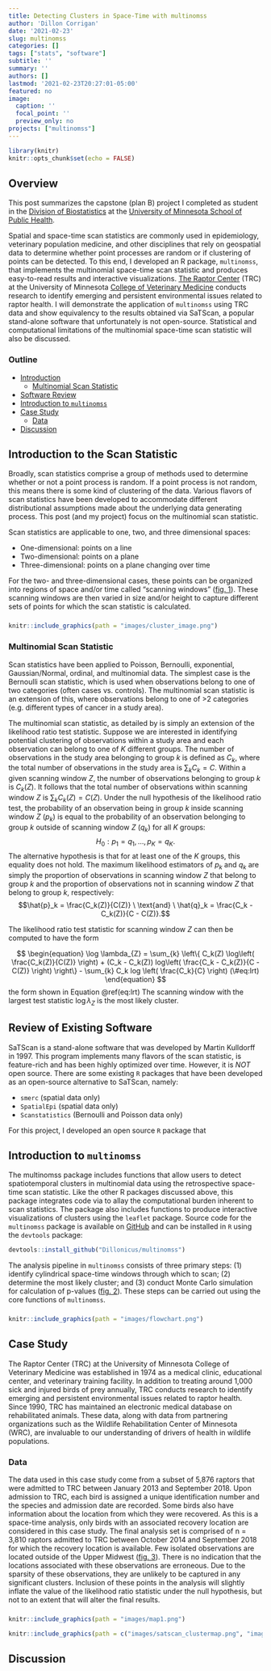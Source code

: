 ```yaml
---
title: Detecting Clusters in Space-Time with multinomss
author: 'Dillon Corrigan'
date: '2021-02-23'
slug: multinomss
categories: []
tags: ["stats", "software"]
subtitle: ''
summary: ''
authors: []
lastmod: '2021-02-23T20:27:01-05:00'
featured: no
image:
  caption: ''
  focal_point: ''
  preview_only: no
projects: ["multinomss"]
---
```


```r
library(knitr)
knitr::opts_chunk$set(echo = FALSE)
```

## Overview

This post summarizes the capstone (plan B) project I completed as student in the [Division of Biostatistics](https://www.sph.umn.edu/academics/divisions/biostatistics/) at the [University of Minnesota School of Public Health](https://www.sph.umn.edu/).

Spatial and space-time scan statistics are commonly used in epidemiology, veterinary population medicine, and other disciplines that rely on geospatial data to determine whether point processes are random or if clustering of points can be detected. To this end, I developed an R package, `multinomss`, that implements the multinomial space-time scan statistic and produces easy-to-read results and interactive visualizations. [The Raptor Center](http://raptor.umn.edu) (TRC) at the University of Minnesota [College of Veterinary Medicine](http://vetmed.umn.edu) conducts research to identify emerging and persistent environmental issues related to raptor health. I will demonstrate the application of `multinomss` using TRC data and show equivalency to the results obtained via SaTScan, a popular stand-alone software that unfortunately is not open-source. Statistical and computational limitations of the multinomial space-time scan statistic will also be discussed.

### Outline
 - [Introduction](#introduction)
   * [Multinomial Scan Statistic](#multinomial)
 - [Software Review](#software)
 - [Introduction to `multinomss`](#multinomss)
 - [Case Study](#trc)
   * [Data](#data)
 - [Discussion](#discussion)
 
## Introduction to the Scan Statistic {#introduction}

Broadly, scan statistics comprise a group of methods used to determine whether or not a point process is random. If a point process is not random, this means there is some kind of clustering of the data. Various flavors of scan statistics have been developed to accommodate different distributional assumptions made about the underlying data generating process. This post (and my project) focus on the multinomial scan statistic. 

Scan statistics are applicable to one, two, and three dimensional spaces: 

- One-dimensional: points on a line
- Two-dimensional: points on a plane
- Three-dimensional: points on a plane changing over time  

For the two- and three-dimensional cases, these points can be organized into regions of space and/or time called "scanning windows" ([fig. 1](#fig1)). These scanning windows are then varied in size and/or height to capture different sets of points for which the scan statistic is calculated.

### {#fig1}
```r
knitr::include_graphics(path = "images/cluster_image.png")
```

### Multinomial Scan Statistic {#multinomial}

Scan statistics have been applied to Poisson, Bernoulli, exponential, Gaussian/Normal, ordinal, and multinomial data. The simplest case is the Bernoulli scan statistic, which is used when observations belong to one of two categories (often cases vs. controls). The multinomial scan statistic is an extension of this, where observations belong to one of >2 categories (e.g. different types of cancer in a study area). 

The multinomial scan statistic, as detailed by \textcite{jung2010} is simply an extension of the likelihood ratio test statistic. Suppose we are interested in identifying potential clustering of observations within a study area and each observation can belong to one of $K$ different groups. The number of observations in the study area belonging to group $k$ is defined as $C_k$, where the total number of observations in the study area is $\sum_{k}{C_k} = C$. Within a given scanning window $Z$, the number of observations belonging to group $k$ is $C_k(Z)$. It follows that the total number of observations within scanning window $Z$ is $\sum_k{C_k(Z)} = C(Z)$. Under the null hypothesis of the likelihood ratio test, the probability of an observation being in group $k$ inside scanning window $Z$ ($p_k$) is equal to the probability of an observation belonging to group $k$ outside of scanning window $Z$ ($q_k$) for all $K$ groups:
$$H_0: p_1 = q_1, \dots , p_K = q_K. $$
The alternative hypothesis is that for at least one of the $K$ groups, this equality does not hold. The maximum likelihood estimators of $p_k$ and $q_k$ are simply the proportion of observations in scanning window $Z$ that belong to group $k$ and the proportion of observations not in scanning window $Z$ that belong to group $k$, respectively:
$$\hat{p}_k = \frac{C_k(Z)}{C(Z)} \ \text{and} \ \hat{q}_k = \frac{C_k - C_k(Z)}{C - C(Z)}.$$

The likelihood ratio test statistic for scanning window $Z$ can then be computed to have the form

$$
\begin{equation}
\log \lambda_{Z} = \sum_{k} \left\{ C_k(Z) \log\left( \frac{C_k(Z)}{C(Z)} \right) + (C_k - C_k(Z)) log\left( \frac{C_k - C_k(Z)}{C - C(Z)} \right) \right\} - \sum_{k} C_k log \left( \frac{C_k}{C} \right)
(\#eq:lrt)
\end{equation}
$$
the form shown in Equation \@ref(eq:lrt)
The scanning window with the largest test statistic $\log \lambda_{Z}$ is the most likely cluster.



## Review of Existing Software {#software}

SaTScan is a stand-alone software that was developed by Martin Kulldorff in 1997. This program implements many flavors of the scan statistic, is feature-rich and has been highly optimized over time. However, it is *NOT* open source. There are some existing `R` packages that have been developed as an open-source alternative to SaTScan, namely:  

- `smerc` (spatial data only)  
- `SpatialEpi` (spatial data only)  
- `Scanstatistics` (Bernoulli and Poisson data only)  

For this project, I developed an open source `R` package that 

## Introduction to `multinomss` {#multinomss}

The multinomss package includes functions that allow users to detect spatiotemporal clusters in multinomial data using the retrospective space-time scan statistic. Like the other R packages discussed above, this package integrates \proglang{C++} code via \pkg{Rcpp} \cite{rcpp} to allay the computational burden inherent to scan statistics. The package also includes functions to produce interactive visualizations of clusters using the `leaflet` package. Source code for the `multinomss` package is available on [GitHub](https://github.com/Dillonicus/multinomss) and can be installed in `R` using the `devtools` package: 

```r
devtools::install_github("Dillonicus/multinomss")
```

The analysis pipeline in `multinomss` consists of three primary steps: (1) identify cylindrical space-time windows through which to scan; (2) determine the most likely cluster; and (3) conduct Monte Carlo simulation for calculation of p-values ([fig. 2](#fig2)). These steps can be carried out using the core functions of `multinomss`.

### {#fig2}
```r
knitr::include_graphics(path = "images/flowchart.png")
```


## Case Study {#trc}

The Raptor Center (TRC) at the University of Minnesota College of Veterinary Medicine was established in 1974 as a medical clinic, educational center, and veterinary training facility. In addition to treating around 1,000 sick and injured birds of prey annually, TRC conducts research to identify emerging and persistent environmental issues related to raptor health. Since 1990, TRC has maintained an electronic medical database on rehabilitated animals. These data, along with data from partnering organizations such as the Wildlife Rehabilitation Center of Minnesota (WRC), are invaluable to our understanding of drivers of health in wildlife populations.

### Data {#data}

The data used in this case study come from a subset of 5,876 raptors that were admitted to TRC between January 2013 and September 2018. Upon admission to TRC, each bird is assigned a unique identification number and the species and admission date are recorded. Some birds also have information about the location from which they were recovered. As this is a space-time analysis, only birds with an associated recovery location are considered in this case study. The final analysis set is comprised of n = 3,810 raptors admitted to TRC between October 2014 and September 2018 for which the recovery location is available. Few isolated observations are located outside of the Upper Midwest ([fig. 3](#fig3)). There is no indication that the locations associated with these observations are erroneous. Due to the sparsity of these observations, they are unlikely to be captured in any significant clusters. Inclusion of these points in the analysis will slightly inflate the value of the likelihood ratio statistic under the null hypothesis, but not to an extent that will alter the final results.

### {#fig3}

```r
knitr::include_graphics(path = "images/map1.png")
```


```r
knitr::include_graphics(path = c("images/satscan_clustermap.png", "images/multinomss_clustermap.png"))
```



## Discussion {#discussion}


